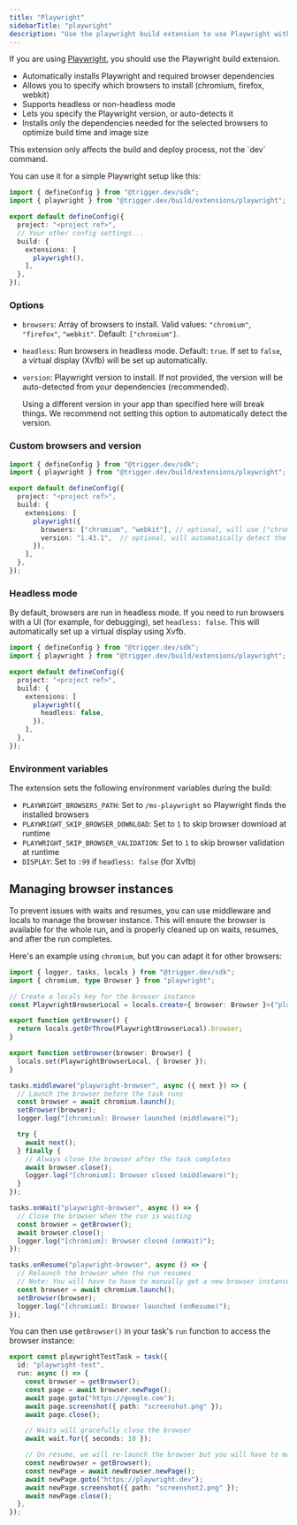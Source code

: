 ```yaml
---
title: "Playwright"
sidebarTitle: "playwright"
description: "Use the playwright build extension to use Playwright with Trigger.dev"
---
```


If you are using [Playwright](https://playwright.dev/), you should use the Playwright build extension.

- Automatically installs Playwright and required browser dependencies
- Allows you to specify which browsers to install (chromium, firefox, webkit)
- Supports headless or non-headless mode
- Lets you specify the Playwright version, or auto-detects it
- Installs only the dependencies needed for the selected browsers to optimize build time and image size

<Note>
  This extension only affects the build and deploy process, not the `dev` command.
</Note>

You can use it for a simple Playwright setup like this:

```ts
import { defineConfig } from "@trigger.dev/sdk";
import { playwright } from "@trigger.dev/build/extensions/playwright";

export default defineConfig({
  project: "<project ref>",
  // Your other config settings...
  build: {
    extensions: [
      playwright(),
    ],
  },
});
```

### Options

- `browsers`: Array of browsers to install. Valid values: `"chromium"`, `"firefox"`, `"webkit"`. Default: `["chromium"]`.
- `headless`: Run browsers in headless mode. Default: `true`. If set to `false`, a virtual display (Xvfb) will be set up automatically.
- `version`: Playwright version to install. If not provided, the version will be auto-detected from your dependencies (recommended).

  <Warning>
    Using a different version in your app than specified here will break things. We recommend not setting this option to automatically detect the version.
  </Warning>

### Custom browsers and version

```ts
import { defineConfig } from "@trigger.dev/sdk";
import { playwright } from "@trigger.dev/build/extensions/playwright";

export default defineConfig({
  project: "<project ref>",
  build: {
    extensions: [
      playwright({
        browsers: ["chromium", "webkit"], // optional, will use ["chromium"] if not provided
        version: "1.43.1",  // optional, will automatically detect the version if not provided
      }),
    ],
  },
});
```

### Headless mode

By default, browsers are run in headless mode. If you need to run browsers with a UI (for example, for debugging), set `headless: false`. This will automatically set up a virtual display using Xvfb.

```ts
import { defineConfig } from "@trigger.dev/sdk";
import { playwright } from "@trigger.dev/build/extensions/playwright";

export default defineConfig({
  project: "<project ref>",
  build: {
    extensions: [
      playwright({
        headless: false,
      }),
    ],
  },
});
```

### Environment variables

The extension sets the following environment variables during the build:

- `PLAYWRIGHT_BROWSERS_PATH`: Set to `/ms-playwright` so Playwright finds the installed browsers
- `PLAYWRIGHT_SKIP_BROWSER_DOWNLOAD`: Set to `1` to skip browser download at runtime
- `PLAYWRIGHT_SKIP_BROWSER_VALIDATION`: Set to `1` to skip browser validation at runtime
- `DISPLAY`: Set to `:99` if `headless: false` (for Xvfb)

## Managing browser instances

To prevent issues with waits and resumes, you can use middleware and locals to manage the browser instance. This will ensure the browser is available for the whole run, and is properly cleaned up on waits, resumes, and after the run completes.

Here's an example using `chromium`, but you can adapt it for other browsers:

```ts
import { logger, tasks, locals } from "@trigger.dev/sdk";
import { chromium, type Browser } from "playwright";

// Create a locals key for the browser instance
const PlaywrightBrowserLocal = locals.create<{ browser: Browser }>("playwright-browser");

export function getBrowser() {
  return locals.getOrThrow(PlaywrightBrowserLocal).browser;
}

export function setBrowser(browser: Browser) {
  locals.set(PlaywrightBrowserLocal, { browser });
}

tasks.middleware("playwright-browser", async ({ next }) => {
  // Launch the browser before the task runs
  const browser = await chromium.launch();
  setBrowser(browser);
  logger.log("[chromium]: Browser launched (middleware)");

  try {
    await next();
  } finally {
    // Always close the browser after the task completes
    await browser.close();
    logger.log("[chromium]: Browser closed (middleware)");
  }
});

tasks.onWait("playwright-browser", async () => {
  // Close the browser when the run is waiting
  const browser = getBrowser();
  await browser.close();
  logger.log("[chromium]: Browser closed (onWait)");
});

tasks.onResume("playwright-browser", async () => {
  // Relaunch the browser when the run resumes
  // Note: You will have to have to manually get a new browser instance in the run function
  const browser = await chromium.launch();
  setBrowser(browser);
  logger.log("[chromium]: Browser launched (onResume)");
});
```

You can then use `getBrowser()` in your task's `run` function to access the browser instance:

```ts
export const playwrightTestTask = task({
  id: "playwright-test",
  run: async () => {
    const browser = getBrowser();
    const page = await browser.newPage();
    await page.goto("https://google.com");
    await page.screenshot({ path: "screenshot.png" });
    await page.close();

    // Waits will gracefully close the browser
    await wait.for({ seconds: 10 });

    // On resume, we will re-launch the browser but you will have to manually get the new instance
    const newBrowser = getBrowser();
    const newPage = await newBrowser.newPage();
    await newPage.goto("https://playwright.dev");
    await newPage.screenshot({ path: "screenshot2.png" });
    await newPage.close();
  },
});
```
